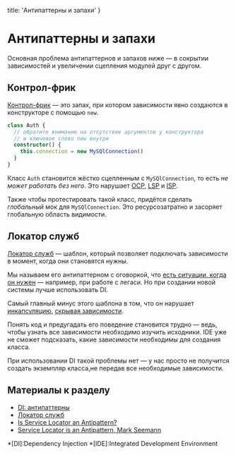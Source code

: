 
  title: 'Антипаттерны и запахи'
}


# Антипаттерны и запахи

Основная проблема антипаттернов и запахов ниже — в сокрытии зависимостей и увеличении сцепления модулей друг с другом.

## Контрол-фрик

[Контрол-фрик](https://habr.com/ru/post/166287/) — это запах, при котором зависимости явно создаются в конструкторе с помощью `new`.

```ts
class Auth {
  // обратите внимание на отсутствие аргументов у конструктора
  // и ключевое слово new внутри
  constructor() {
    this.connection = new MySQlConnection()
  }
}
```

Класс `Auth` становится жёстко сцепленным с `MySQlConnection`, то есть _не может работать без него_. Это нарушает [OCP](/ocp), [LSP](/lsp) и [ISP](/isp).

Также чтобы протестировать такой класс, придётся сделать _глобальный_ мок для `MySQlConnection`. Это ресурсозатратно и засоряет глобальную область видимости.

## Локатор служб

[Локатор служб](https://ru.wikipedia.org/wiki/Локатор_служб) — шаблон, который позволяет подключать зависимости в момент, когда они становятся нужны.

Мы называем его антипаттерном с оговоркой, что [есть ситуации, когда он нужен](https://stackoverflow.com/questions/22795459/is-servicelocator-an-anti-pattern) — например, при работе с легаси. Но при создании новой системы лучше использовать DI.

Самый главный минус этого шаблона в том, что он нарушает [инкапсуляцию](https://ru.wikipedia.org/wiki/Инкапсуляция_(программирование)), [скрывая зависимости](https://stackoverflow.com/questions/22795459/is-servicelocator-an-anti-pattern).

Понять код и предугадать его поведение становится трудно — ведь, чтобы узнать все зависимости необходимо изучить исходники. IDE уже не сможет подсказать, какие зависимости необходимы для создания класса.

При использовании DI такой проблемы нет — у нас просто не получится создать экземпляр класса,не передав все необходимые зависимости.

## Материалы к разделу
- [DI: антипаттерны](https://habr.com/ru/post/166287/)
- [Локатор служб](https://ru.wikipedia.org/wiki/Локатор_служб)
- [Is Service Locator an Antipattern?](https://stackoverflow.com/questions/22795459/is-servicelocator-an-anti-pattern)
- [Service Locator is an Antipattern, Mark Seemann](https://blog.ploeh.dk/2010/02/03/ServiceLocatorisanAnti-Pattern/)

*[DI]:Dependency Injection
*[IDE]:Integrated Development Environment
